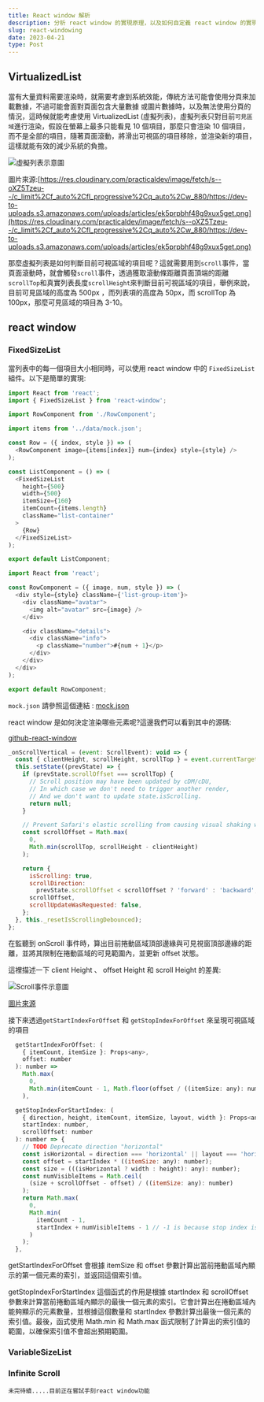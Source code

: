 ```yaml
---
title: React window 解析
description: 分析 react window 的實現原理，以及如何自定義 react window 的實現
slug: react-windowing
date: 2023-04-21
type: Post
---
```


## VirtualizedList

當有大量資料需要渲染時，就需要考慮到系統效能，傳統方法可能會使用分頁來加載數據，不過可能會面對頁面包含大量數據
或圖片數據時，以及無法使用分頁的情況，這時候就能考慮使用 VirtualizedList (虛擬列表)，虛擬列表只對目前`可見區域`進行渲染，假設在螢幕上最多只能看見 10 個項目，那麼只會渲染 10 個項目，而不是全部的項目，隨著頁面滾動，將滑出可視區的項目移除，並渲染新的項目，這樣就能有效的減少系統的負擔。

![虛擬列表示意圖](https://res.cloudinary.com/practicaldev/image/fetch/s--oXZ5Tzeu--/c_limit%2Cf_auto%2Cfl_progressive%2Cq_auto%2Cw_880/https://dev-to-uploads.s3.amazonaws.com/uploads/articles/ek5prpbhf48g9xux5get.png)

圖片來源:[https://res.cloudinary.com/practicaldev/image/fetch/s--oXZ5Tzeu--/c_limit%2Cf_auto%2Cfl_progressive%2Cq_auto%2Cw_880/https://dev-to-uploads.s3.amazonaws.com/uploads/articles/ek5prpbhf48g9xux5get.png](https://res.cloudinary.com/practicaldev/image/fetch/s--oXZ5Tzeu--/c_limit%2Cf_auto%2Cfl_progressive%2Cq_auto%2Cw_880/https://dev-to-uploads.s3.amazonaws.com/uploads/articles/ek5prpbhf48g9xux5get.png)

那麼虛擬列表是如何判斷目前可視區域的項目呢？這就需要用到`scroll`事件，當頁面滾動時，就會觸發`scroll`事件，透過獲取滾動條距離頁面頂端的距離`scrollTop`和真實列表長度`scrollHeight`來判斷目前可視區域的項目，舉例來說，目前可見區域的高度為 500px ，而列表項的高度為 50px，而 scrollTop 為 100px，那麼可見區域的項目為 3-10。

## react window

### FixedSizeList

當列表中的每一個項目大小相同時，可以使用 react window 中的 `FixedSizeList` 組件。以下是簡單的實現:

```jsx:ListComponent.js showLineNumbers
import React from 'react';
import { FixedSizeList } from 'react-window';

import RowComponent from './RowComponent';

import items from '../data/mock.json';

const Row = ({ index, style }) => (
  <RowComponent image={items[index]} num={index} style={style} />
);

const ListComponent = () => (
  <FixedSizeList
    height={500}
    width={500}
    itemSize={160}
    itemCount={items.length}
    className="list-container"
  >
    {Row}
  </FixedSizeList>
);

export default ListComponent;
```

```jsx:RowComponent.js showLineNumbers
import React from 'react';

const RowComponent = ({ image, num, style }) => (
  <div style={style} className={'list-group-item'}>
    <div className="avatar">
      <img alt="avatar" src={image} />
    </div>

    <div className="details">
      <div className="info">
        <p className="number">#{num + 1}</p>
      </div>
    </div>
  </div>
);

export default RowComponent;
```

`mock.json` 請參照這個連結 : [mock.json](https://glitch.com/edit/#!/react-window-fixed?path=src%2Fmock.json%3A1002%3A1)

react window 是如何決定渲染哪些元素呢?這邊我們可以看到其中的源碼:

[github-react-window](https://github.com/bvaughn/react-window/blob/master/src/createListComponent.js)

```js showLineNumbers
_onScrollVertical = (event: ScrollEvent): void => {
  const { clientHeight, scrollHeight, scrollTop } = event.currentTarget;
  this.setState((prevState) => {
    if (prevState.scrollOffset === scrollTop) {
      // Scroll position may have been updated by cDM/cDU,
      // In which case we don't need to trigger another render,
      // And we don't want to update state.isScrolling.
      return null;
    }

    // Prevent Safari's elastic scrolling from causing visual shaking when scrolling past bounds.
    const scrollOffset = Math.max(
      0,
      Math.min(scrollTop, scrollHeight - clientHeight)
    );

    return {
      isScrolling: true,
      scrollDirection:
        prevState.scrollOffset < scrollOffset ? 'forward' : 'backward',
      scrollOffset,
      scrollUpdateWasRequested: false,
    };
  }, this._resetIsScrollingDebounced);
};
```

在監聽到 onScroll 事件時，算出目前捲動區域頂部邊緣與可見視窗頂部邊緣的距離，並將其限制在捲動區域的可見範圍內，並更新 offset 狀態。

這裡描述一下 client Height 、 offset Height 和 scroll Height 的差異:

![Scroll事件示意圖](https://shubo.io/static/89a5cfb0e676baf28dafc3ae9f339355/f1c64/size-cheatsheet.png)

[圖片來源](https://blog.csdn.net/hljqfl/article/details/85677410)

接下來透過`getStartIndexForOffset` 和 `getStopIndexForOffset` 來呈現可視區域的項目

```js:FixedSizeList.js showLineNumbers
  getStartIndexForOffset: (
    { itemCount, itemSize }: Props<any>,
    offset: number
  ): number =>
    Math.max(
      0,
      Math.min(itemCount - 1, Math.floor(offset / ((itemSize: any): number)))
    ),

  getStopIndexForStartIndex: (
    { direction, height, itemCount, itemSize, layout, width }: Props<any>,
    startIndex: number,
    scrollOffset: number
  ): number => {
    // TODO Deprecate direction "horizontal"
    const isHorizontal = direction === 'horizontal' || layout === 'horizontal';
    const offset = startIndex * ((itemSize: any): number);
    const size = (((isHorizontal ? width : height): any): number);
    const numVisibleItems = Math.ceil(
      (size + scrollOffset - offset) / ((itemSize: any): number)
    );
    return Math.max(
      0,
      Math.min(
        itemCount - 1,
        startIndex + numVisibleItems - 1 // -1 is because stop index is inclusive
      )
    );
  },
```

getStartIndexForOffset 會根據 itemSize 和 offset 參數計算出當前捲動區域內顯示的第一個元素的索引，並返回這個索引值。

getStopIndexForStartIndex 這個函式的作用是根據 startIndex 和 scrollOffset 參數來計算當前捲動區域內顯示的最後一個元素的索引。它會計算出在捲動區域內能夠顯示的元素數量，並根據這個數量和 startIndex 參數計算出最後一個元素的索引值。最後，函式使用 Math.min 和 Math.max 函式限制了計算出的索引值的範圍，以確保索引值不會超出預期範圍。

### VariableSizeList

### Infinite Scroll

`未完待續.....目前正在嘗試手刻react window功能`
